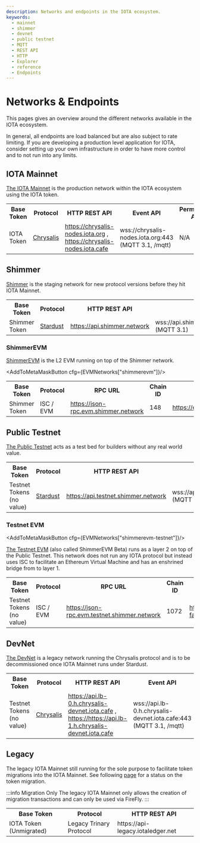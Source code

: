 ```yaml
---
description: Networks and endpoints in the IOTA ecosystem.
keywords:
  - mainnet
  - shimmer
  - devnet
  - public testnet
  - MQTT
  - REST API
  - HTTP
  - Explorer
  - reference
  - Endpoints
---
```



# Networks & Endpoints

This pages gives an overview around the different networks available in the IOTA ecosystem.

In general, all endpoints are load balanced but are also subject to rate limiting.
If you are developing a production level application for IOTA, consider setting up your own infrastructure in order to
have more control and to not run into any limits.

## IOTA Mainnet

[The IOTA Mainnet](https://explorer.iota.org/mainnet) is the production network within the IOTA ecosystem using the IOTA
token.

<table>
  <tbody>
    <tr>
      <th>Base Token</th>
      <th>Protocol</th>
      <th>HTTP REST API</th>
      <th>Event API</th>
      <th>Permanode API</th>
      <th>Faucet</th>
    </tr>
    <tr>
      <td>IOTA Token</td>
      <td><a href="/learn/protocols/chrysalis/introduction/">Chrysalis</a></td>
      <td>
          <a href="https://chrysalis-nodes.iota.org/api/v1/info">https://chrysalis-nodes.iota.org</a>
          , <a href="https://chrysalis-nodes.iota.cafe/api/v1/info">https://chrysalis-nodes.iota.cafe</a>
      </td>
      <td>
        wss://chrysalis-nodes.iota.org:443 (MQTT 3.1, /mqtt)
      </td>
      <td>N/A</td>
      <td>N/A</td>
    </tr>
  </tbody>
</table>

## Shimmer

[Shimmer](https://explorer.iota.org/shimmer) is the staging network for new protocol versions before they hit IOTA
Mainnet.

<table>
  <tbody>
    <tr>
      <th>Base Token</th>
      <th>Protocol</th>
      <th>HTTP REST API</th>
      <th>Event API</th>
      <th>Permanode API</th>
    </tr>
    <tr>
      <td>Shimmer Token</td>
      <td><a href="/learn/protocols/stardust/introduction/">Stardust</a></td>
      <td>
          <a href="https://api.shimmer.network/api/core/v2/info">https://api.shimmer.network</a>
      </td>
      <td>
          wss://api.shimmer.network:443/api/mqtt/v1 (MQTT 3.1)
      </td>
      <td>https://chronicle.shimmer.network</td>
    </tr>
  </tbody>
</table>

### ShimmerEVM

[ShimmerEVM](https://explorer.evm.shimmer.network/) is the L2 EVM running on top of the Shimmer network.

<AddToMetaMaskButton cfg={EVMNetworks["shimmerevm"]}/>

<table>
  <tbody>
    <tr>
      <th>Base Token</th>
      <th>Protocol</th>
      <th>RPC URL</th>
      <th>Chain ID</th>
      <th>Explorer</th>
    </tr>
    <tr>
      <td>Shimmer Token</td>
      <td>ISC / EVM</td>
      <td><a href="https://json-rpc.evm.shimmer.network">https://json-rpc.evm.shimmer.network</a></td>
      <td>148</td>
      <td><a href="https://explorer.evm.shimmer.network">https://explorer.evm.shimmer.network</a></td>
    </tr>
  </tbody>
</table>

## Public Testnet

[The Public Testnet](https://explorer.iota.org/testnet) acts as a test bed for builders without any real world value.

<table>
  <tbody>
    <tr>
      <th>Base Token</th>
      <th>Protocol</th>
      <th>HTTP REST API</th>
      <th>Event API</th>
      <th>Permanode API</th>
      <th>Faucet</th>
    </tr>
    <tr>
      <td>Testnet Tokens (no value)</td>
      <td><a href="/learn/protocols/stardust/introduction/">Stardust</a></td>
      <td>
        <a href="https://api.testnet.shimmer.network/api/core/v2/info">https://api.testnet.shimmer.network</a>
      </td>
      <td>
        wss://api.testnet.shimmer.network:443/api/mqtt/v1 (MQTT 3.1)
      </td>
      <td>https://chronicle.testnet.shimmer.network</td>
      <td>
        <a href="https://faucet.testnet.shimmer.network/api/info">https://faucet.testnet.shimmer.network</a>
      </td>
    </tr>
  </tbody>
</table>

### Testnet EVM

<AddToMetaMaskButton cfg={EVMNetworks["shimmerevm-testnet"]}/>

[The Testnet EVM](https://explorer.evm.testnet.shimmer.network/) (also called ShimmerEVM Beta) runs as a layer 2 on top
of the Public Testnet. This network does not run
any IOTA protocol but instead uses ISC to facilitate an Ethereum Virtual Machine and has an enshrined bridge from to
layer 1.

<table>
  <tbody>
    <tr>
      <th>Base Token</th>
      <th>Protocol</th>
      <th>RPC URL</th>
      <th>Chain ID</th>
      <th>Faucet</th>
      <th>Explorer</th>
    </tr>
    <tr>
      <td>Testnet Tokens (no value)</td>
      <td>ISC / EVM</td>
      <td>
        <a href="https://json-rpc.evm.testnet.shimmer.network">https://json-rpc.evm.testnet.shimmer.network</a>
      </td>
      <td>1072</td>
      <td><a href="https://evm-faucet.testnet.shimmer.network">https://evm-faucet.testnet.shimmer.network</a></td>
      <td><a href="https://explorer.evm.testnet.shimmer.network">https://explorer.evm.testnet.shimmer.network</a></td>
    </tr>
  </tbody>
</table>

## DevNet

[The DevNet](https://explorer.iota.org/legacy-mainnet) is a legacy network running the Chrysalis protocol and is to be
decommissioned once IOTA Mainnet runs under Stardust.

<table>
  <tbody>
    <tr>
      <th>Base Token</th>
      <th>Protocol</th>
      <th>HTTP REST API</th>
      <th>Event API</th>
      <th>Permanode API</th>
      <th>Faucet</th>
    </tr>
    <tr>
      <td>Testnet Tokens (no value)</td>
      <td><a href="/learn/protocols/chrysalis/introduction/">Chrysalis</a></td>
      <td>
        <a href="https://api.lb-0.h.chrysalis-devnet.iota.cafe/api/v1/info">https://api.lb-0.h.chrysalis-devnet.iota.cafe</a>
        , <a href="https://api.lb-1.h.chrysalis-devnet.iota.cafe/api/v1/info">https://https://api.lb-1.h.chrysalis-devnet.iota.cafe</a>
      </td>
      <td>wss://api.lb-0.h.chrysalis-devnet.iota.cafe:443 (MQTT 3.1, /mqtt)</td>
      <td>https://chronicle.testnet.shimmer.network</td>
      <td>
        <a href="https://faucet.testnet.shimmer.network/api/info">https://faucet.testnet.shimmer.network</a>
      </td>
    </tr>
  </tbody>
</table>

## Legacy

The legacy IOTA Mainnet still running for the sole purpose to facilitate token migrations into the IOTA Mainnet.
See following [page](https://chrysalis.iota.org/status) for a status on the token migration.

:::info Migration Only
The legacy IOTA Mainnet only allows the creation of migration transactions and can only be used via FireFly.
:::

<table>
  <tbody>
    <tr>
      <th>Base Token</th>
      <th>Protocol</th>
      <th>HTTP REST API</th>
    </tr>
    <tr>
      <td>IOTA Token (Unmigrated)</td>
      <td>Legacy Trinary Protocol</td>
      <td>https://api-legacy.iotaledger.net</td>
    </tr>
  </tbody>
</table>
